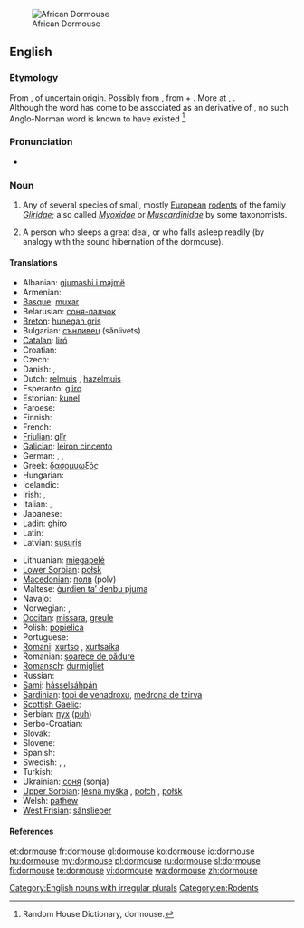 [[File:Graphiurus_spec_-murinus-1.jpg|thumb|African Dormouse]]
==English==
{{wikipedia}}

===Etymology===
From {{etyl|enm}} {{term|dormous|lang=enm}}, of uncertain origin. Possibly from {{term||dor-|lang=enm}}, from {{etyl|non}} {{term|dár||benumbed|lang=non}} + {{term|mous||mouse|lang=enm}}. More at {{l|en|doze}}, {{l|en|mouse}}. <br>Although the word has come to be associated as an {{etyl|xno|-}} derivative of  {{etyl|fro|-}} {{term|dormir||to sleep|lang=fro}}, no such Anglo-Norman word is known to have existed <ref>Random House Dictionary, dormouse.</ref>.

===Pronunciation===
* {{IPA|/ˈdɔːmaʊs/}}

===Noun===
{{en-noun|dormice}}

# Any of several species of small, mostly [[European]] [[rodent]]s of the family ''[[Gliridae]]''; also called ''[[Myoxidae]]'' or ''[[Muscardinidae]]'' by some taxonomists.
# {{figuratively}} A person who sleeps a great deal, or who falls asleep readily (by analogy with the sound hibernation of the dormouse).

====Translations====
{{trans-top|rodent}}
* Albanian: [[gjumashi i majmë]]
* Armenian: {{t-|hy|քնամուկ|tr=k’namuk}}
* [[Basque]]: [[muxar]]
* Belarusian: [[соня-палчок]]
* [[Breton]]: [[hunegan gris]]
* Bulgarian: [[сънливец]] (sănlivets)
* [[Catalan]]: [[liró]]
* Croatian: {{t-|hr|puh}}
* Czech: {{t+|cs|plch}}
* Danish: {{t|da|syvsover}}, {{t|da|hasselmus}}
* Dutch: [[relmuis]] {{f}}, [[hazelmuis]] {{f}}
* Esperanto: [[gliro]]
* Estonian: [[kunel]]
* Faroese: {{t|fo|heslimús}}
* Finnish: {{t-|fi|unikeko}}
* French: {{t+|fr|loir|m}}
* [[Friulian]]: [[glîr]]
* [[Galician]]: [[leirón cincento]]
* German: {{t+|de|Bilch|m}}, {{t+|de|Schläfer|m}}, {{t+|de|Schlafmaus|f}}
* Greek: [[δασομυωξός]] {{m}}
* Hungarian: {{t+|hu|pele}}
* Icelandic: {{t|is|heslimús}}
* Irish: {{t|ga|luch chodlamáin|f}}, {{t|ga|dallóg fhéir|f}}
* Italian: {{t+|it|ghiro|m}}, {{t+|it|moscardino|m}}
* Japanese: {{t|ja|ヤマネ|tr=yamane}}
* [[Ladin]]: [[ghiro]]
* Latin: {{t|la|glis|m}}
* Latvian: [[susuris]]
{{trans-mid}}
* Lithuanian: [[miegapelė]]
* [[Lower Sorbian]]: [[połsk]]
* [[Macedonian]]: [[полв]] (polv)
* Maltese: [[ġurdien ta’ denbu pjuma]]
* Navajo: {{tø|nv|yéigo ałhoshii}}
* Norwegian: {{t|no|syvsover}}, {{t|no|sovemus}}
* [[Occitan]]: [[missara]], [[greule]]
* Polish: [[popielica]] {{f}}
* Portuguese: {{t+|pt|arganaz|m}}
* [[Romani]]: [[xurtso]] {{m}}, [[xurtsaika]] {{f}}
* Romanian: [[șoarece de pădure]]
* [[Romansch]]: [[durmigliet]]
* Russian: {{t+|ru|соня|f|tr=sónja}}
* [[Sami]]: [[hásselsáhpán]]
* [[Sardinian]]: [[topi de venadroxu]], [[medrona de tzirva]]
* [[Scottish Gaelic]]: {{t-|gd|dallag|f|xs=Scottish Gaelic}}
* Serbian: [[пух]] ([[puh]])
* Serbo-Croatian: {{t|sh|puh|m|xs=Serbo-Croatian}}
* Slovak: {{t-|sk|plch}}
* Slovene: {{t+|sl|polh|m}}
* Spanish: {{t-|es|lirón|m}}
* Swedish: {{t|sv|sjusovare}}, {{t|sv|sovmöss}}, {{t|sv|hasselmus}}
* Turkish: {{t+|tr|kakırca}}
* Ukrainian: [[соня]] (sonja) {{f}}
* [[Upper Sorbian]]: [[lěsna myška]] {{f}}, [[połch]] {{m}}, [[połšk]] {{m}}
* Welsh: [[pathew]]
* [[West Frisian]]: [[sânslieper]]
{{trans-bottom}}

====References====
<references/>

[[Category:English nouns with irregular plurals]]
[[Category:en:Rodents]]

[[et:dormouse]]
[[fr:dormouse]]
[[gl:dormouse]]
[[ko:dormouse]]
[[io:dormouse]]
[[hu:dormouse]]
[[my:dormouse]]
[[pl:dormouse]]
[[ru:dormouse]]
[[sl:dormouse]]
[[fi:dormouse]]
[[te:dormouse]]
[[vi:dormouse]]
[[wa:dormouse]]
[[zh:dormouse]]